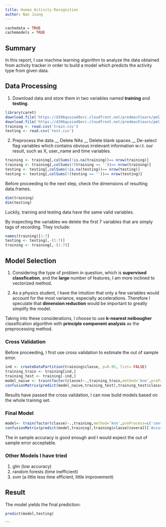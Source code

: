 ---
title: Human Activity Recognition
author: Nan Jiang
---
```{r libraries.etc, echo=FALSE, results='hide', message=FALSE}
cachedata = TRUE
cachemodels = TRUE
```

## Summary
In this report, I use machine learning algorithm to analyze the data obtained from activity tracker in order to build a model which predicts the activity type from given data.

## Data Processing

1. Download data and store them in two variables named **training** and **testing**.
```{r}
library(caret)
download.file('https://d396qusza40orc.cloudfront.net/predmachlearn/pml-training.csv','train.csv')
download.file('https://d396qusza40orc.cloudfront.net/predmachlearn/pml-testing.csv','test.csv')
training <- read.csv('train.csv')
testing <- read.csv('test.csv')
```
2. Preprocess the data
        __ Delete NAs 
        __ Delete blank spaces 
        __ De-select flag variables which contains obvious irrelevant information w.r.t. our result, such as X, user_name and time variables.
```{r}
training <- training[,colSums(!is.na(training))== nrow(training)]
training <- training[,colSums(!(training == ''))== nrow(training)]
testing <- testing[,colSums(!is.na(testing))== nrow(testing)]
testing <- testing[,colSums(!(testing == ''))== nrow(testing)]
```
Before proceeding to the next step, check the dimensions of resulting data.frames. 
```{r}
dim(training)
dim(testing)
```
Luckily, training and testing data have the same valid variables.

By inspecting the variables we delete the first 7 variables that are simply tags of recording. They include:
```{r}
names(training)[1:7]
testing <- testing[,-(1:7)]
training <- training[,-(1:7)]
```

## Model Selection

1. Considering the type of problem in question, which is **supervised classfication**, and the **large** number of features, I am more inclined to vectorized method.

2. As a physics student, I have the intuition that only a few variables would account for the most variance, especially accelerations. Therefore I speculate that **dimension reduction** would be important to greatly simplify the model.

Taking into these considerations, I choose to use **k-nearest neibougher** classification algorithm with **principle component analysis** as the preprocessing method.

### Cross Validation
Before proceeding, I first use cross validation to estimate the out of sample error.
```{r model.fitting.chunk2, cache = cachemodels}
ind <- createDataPartition(training$classe, p=0.95, list= FALSE)
training_train <- training[ind,]
training_test <- training[-ind,]
model_naive <- train(factor(classe)~.,training_train,method='knn',preProcess=c('center','scale','pca'))
confusionMatrix(predict(model_naive,training_test),training_test$classe)$overall['Accuracy']
```
Results have passed the cross validation, I can now build models based on the whole training set.

### Final Model
```{r model.fitting.chunk1, cache = cachemodels}
model<- train(factor(classe)~.,training,method='knn',preProcess=c('center','scale','pca'))
confusionMatrix(predict(model,training),training$classe)$overall['Accuracy']
```
The in sample accuracy is good enough and I would expect the out of sample error acceptable.

### Other Models I have tried
1. glm (low accuracy)
2. random forests (time inefficient)
3. svm (a little less time efficient, little improvement)

## Result
The model yields the final prediction:
```{r}
predict(model,testing)
```






```
